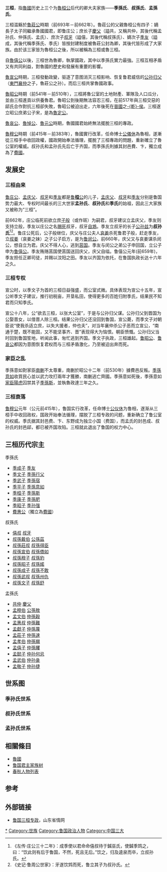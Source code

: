 '''三桓'''，指[[魯國|魯國]]历史上三个为[[魯桓公|魯桓公]]后代的卿大夫家族——'''季孫氏'''、'''叔孫氏'''、'''孟孫氏'''。

三桓滥觞於[[魯莊公|魯莊公]]時期（前693年－前662年）。魯莊公的父親魯桓公有四子：嫡長子太子同繼承魯國國君，即鲁庄公；庶长子[[慶父|慶父]]（謚共，又稱共仲，其後代稱孟孙氏、仲孫氏、孟氏）、庶次子[[叔牙|叔牙]]（謚僖，其後代稱叔孫氏）、嫡次子[[季友|季友]]（謚成，其後代稱季孫氏、季氏）皆按封建制度被魯莊公封為卿，其後代皆形成了大家族。由於该三家皆为魯桓公之後，所以被稱為三桓或魯三桓。

自[[魯僖公|魯僖公]]以後，三桓世為魯卿，執掌國政，其中以季孫氏實力最強。三桓互相矛盾又有共同利益，對魯國的歷史和發展有重要的影響。

[[魯宣公|魯宣公]]時期，三桓發動政變，驱逐了意图消灭三桓影响、恢复鲁君威信的[[公孙归父|公孙归父]]（[[東門襄仲|東門襄仲]]之子，魯莊公之孙）。而后三桓共掌魯國政事。

[[魯昭公|魯昭公]]時期（前541年－前510年），三桓將魯公室的土地財產、軍隊及人口瓜分，並由三桓進貢以供養魯君。魯昭公到後期無法容忍三桓，在前517年與三桓交惡的郈氏合作對抗三桓卻失敗，魯昭公被迫出走，六年後死在[[晉國|晉國]]之[[乾侯|-{乾}-侯]]。三桓遂立昭公庶弟公子宋，是為[[魯定公|魯定公]]。

[[魯哀公|魯哀公]]、[[魯悼公|魯悼公]]、[[魯元公|魯元公]]時期，魯國國君始終無法擺脫三桓的專政。

[[魯穆公|魯穆公]]時期（前415年－前383年），魯國實行改革，任命博士[[公儀休|公儀休]]為魯相，遂漸從三桓手中收回政權，國政開始奉法循理，擺脫了三桓專政的問題，重新確立了魯公室的權威。叔孙氏和孟孙氏先后亡于齐国，而季孫氏則據其封邑費、卞，獨立成為了[[費國|費國]]。

== 发展史 ==
=== 三桓由来 ===
[[鲁庄公|鲁庄公]]、[[孟庆父|孟庆父]]、[[叔牙|叔牙]]和[[季友|季友]]都是[[鲁桓公|鲁'''桓'''公]]的儿子，[[孟庆父|孟庆父]]、[[叔牙|叔牙]]和[[季友|季友]]分别是鲁国势力最大、专权时间最长的三大世家'''孟孙氏'''、'''叔孙氏'''和'''季氏'''的始祖，因此三大家族又被称为“三桓”。

前662年，庄公临死前欲立庶[[子般|子般]]（或作斑）为嗣君，叔牙建议立孟庆父，季友则支持立般，季友以庄公之名[[賜死|賜死]]叔牙，叔牙[[自鴆|自鴆]]。季友立叔牙的长子[[公孙兹|公孙兹]]为'''叔孙氏'''<ref>《左传·庄公三十二年》：成季使以君命命僖叔待于鍼巫氏，使鍼季鸩之，曰：“饮此则有后于鲁国，不然，死且无后。”饮之，归及逵泉而卒，立叔孙氏。</ref><ref>《史记·鲁周公世家》：牙遂饮鸩而死，鲁立其子为叔孙氏。</ref>。鲁庄公死后，公子般继位，庆父与庄公夫人[[哀姜|哀姜]]杀死鲁君子般，赶走季友，立[[叔姜|叔姜]]（哀姜之妹）之子公子启方，是为[[鲁闵公|鲁闵公]]。前660年，庆父又与哀姜谋杀闵公，想自立为君。庆父不得人心，逃到[[莒国|莒国]]。季友与闵公之弟公子申回国，立公子申为[[鲁僖公|鲁僖公]]。季友贿赂莒国使莒国送回庆父，庆父自缢。鲁僖公元年(前659年)，季友担任正卿司徒，并赐以汶阳之田。季友以齐国为依托，在鲁国执政长达十六年之久。

=== 三桓专权 ===
宣公时，以季文子为首的三桓日益强盛，而公室式微。具体表现为宣公十五年，宣公听季文子建议，推行初税亩，开垦私田，使得更多的百姓归附季氏，结果民不知君而只知季氏。

宣公十八年，公“欲去三桓，以张大公室”，于是与公孙归父谋。公孙归父到晋国为公娶晋女，以借晋人除三桓。结果公孙归父还没回到鲁国，宣公薨，而季文子对朝臣说“使我杀适立庶，以失大援者，仲也夫”，对当年襄仲杀公子恶而立宣公，“南通于楚，既不能固，又不能坚事齐、晋”表现得大为恼恨。朝臣愤慨。公孙归父当时回到鲁国笙地，听闻此事，匆忙逃到齐国。季文子执政，三桓雄起。[[鲁昭公|鲁昭公]]、[[鲁哀公|鲁哀公]]都因为意图恢复君权而与三桓矛盾激化，乃至被迫出奔而死。

=== 家臣之乱 ===
季孫意如對家臣[[南蒯|南蒯]]不太尊重，南蒯於昭公十二年（前530年）據費邑反叛。[[季孫意如|季孫意如]]收買民心並以武力攻打兩年才獲勝，南蒯逃亡齊國。季孫意如死後，季孫意如[[家臣|家臣]][[陽虎|陽虎]]囚禁其子[[季孫斯|季孫斯]]，並執魯政達三年之久。

=== 三桓衰落 ===
[[鲁穆公|鲁穆公]]元年（公元前415年），鲁国实行改革，任命博士[[公仪休|公仪休]]为鲁相，遂渐从三桓手中收回政权，国政开始奉法循理，摆脱了三桓专政的问题，重新确立了鲁公室的权威。季氏据其封邑费、卞、东野成为独立小国（费国），而孟氏的封邑成、叔孙氏的封邑郈，都已被齐国攻陷。三桓就此退出了鲁国的权力中心。

== 三桓历代宗主 ==

; 季孫氏
*[[季成子|季成子]] [[季友|季友]] 
*[[季文子|季文子]] [[季孫行父|季孫行父]] 
*[[季武子|季武子]] [[季孫宿|季孫宿]] 
*[[季平子|季平子]] [[季孫意如|季孫意如]] 
*[[季桓子|季桓子]] [[季孫斯|季孫斯]] 
*[[季康子|季康子]] [[季孫肥|季孫肥]] 
*[[季昭子|季昭子]] [[季孙强|季孙强]]
*[[費惠公|費惠公]]（獨立為[[費國|費國]]）

; 叔孫氏 
*[[僖叔|僖叔]] [[叔牙|叔牙]]
*[[叔孫戴伯|叔孫戴伯]] [[公孫茲|公孫茲]]
*[[叔孫莊叔|叔孫莊叔]] [[叔孫得臣|叔孫得臣]]
*[[叔孫宣伯|叔孫宣伯]] [[叔孫僑如|叔孫僑如]]
*[[叔孫穆子|叔孫穆子]] [[叔孫豹|叔孫豹]]
*[[叔孫昭子|叔孫昭子]] [[叔孫婼|叔孫婼]]
*[[叔孫成子|叔孫成子]] [[叔孫不敢|叔孫不敢]]
*[[叔孫武叔|叔孫武叔]] [[叔孫州仇|叔孫州仇]]
*[[叔孫文子|叔孫文子]] [[叔孫舒|叔孫舒]]

; 孟孫氏
*[[共仲|共仲]] [[慶父|慶父]]
*[[孟穆伯|孟穆伯]] [[公孫敖_(魯國)|公孫敖]]
*[[孟文伯|孟文伯]] [[仲孫穀|仲孫穀]]
*[[孟惠叔|孟惠叔]] [[仲孫難|仲孫難]]
*[[孟獻子|孟獻子]] [[仲孫蔑|仲孫蔑]]
*[[孟莊子|孟莊子]] [[仲孫速|仲孫速]] 
*[[孟孝伯|孟孝伯]] [[仲孫羯|仲孫羯]]
*[[孟僖子|孟僖子]] [[仲孫貜|仲孫貜]]
*[[孟懿子|孟懿子]] [[仲孙何忌|仲孙何忌]]
*[[孟武伯|孟武伯]] [[仲孙彘|仲孙彘]]
*[[孟敬子|孟敬子]] [[仲孙捷|仲孙捷]]

== 世系图 ==
=== 季孙氏世系 ===
<center>
{{chart/start}}
{{chart | | | | | | | | | | | | | Ch |Ch='''[[季成子|季成子]]'''}}
{{chart | | | | | | | | | | | | | |!|}}
{{chart | | | | | | | | | | | | | Qz |Qz=[[齐仲无佚|齐仲无佚]]}}
{{chart | | | | | | | | | | | | | |!|}}
{{chart | | | | | | | | | | | | | We |We='''[[季文子|季文子]]'''}}
{{chart | | | | | | | | | | | | | |!|}}
{{chart | | | | | | | | | | | | | Wu |Wu='''[[季武子|季武子]]'''}}
{{chart | |,|-|-|-|-|-|-|-|-|-|-|-|+|-|-|-|-|-|-|-|v|-|-|-|.| |}}
{{chart | Gm | | | | | | | | | | Da | | | | | | Ni | | Ru |Gm=[[公弥|公弥]]<br>'''公鉏氏'''|Da=[[季悼子|季悼子]]|Ni=[[季公鸟|季公鸟]]|Ru=[[季公若|季公若]]}}
{{chart | |!| | | | | | | |,|-|-|-|+|-|-|-|.| | | |!|}}
{{chart | Qi | | | | | | Pi  | | Gz | | Gf | | Ji | |Qi=顷伯|Pi='''[[季平子|季平子]]'''|Gf=[[公父穆伯|公父穆伯]]<br>'''公父氏'''|Gz=[[公之|公之]]<br>'''公之氏'''|Ji=甲}}
{{chart | |!| | | |,|-|-|-|+|-|-|-|.| | | |!|}}
{{chart | Yi | | Hu | | Wu | | Fh | | We |Yi=隐侯伯|Hu='''[[季桓子|季桓子]]'''|Wu=[[季寤|季寤]]|Fh=[[季鲂侯|季鲂侯]]||We=[[公父文伯|公父文伯]]}}
{{chart | |!| | | |)|-|-|-|v|-|-|-|.| | | |!|}}
{{chart | Ji | | Ka | | Ms | | Na | | Ch |Ji=[[公鉏极|公鉏极]]|Ka='''[[季康子|季康子]]'''|Ms=穆叔<br>'''子杨氏'''|Na=南氏嫡子|Ch=成伯}}
{{chart | | | | | |!| | | | | | | | | | | |!|}}
{{chart | | | | | Mo | | | | | | | | | | Qi |Mo=□|Qi=顷}}
{{chart | | | | | |!|}}
{{chart | | | | | Mo |Mo=□}}
{{chart | | | | | |!|}}
{{chart | | | | | Zh |Zh='''[[季昭子|季昭子]]'''}}
{{chart/end}}
</center>

=== 叔孙氏世系 ===
<center>
{{chart/start}}
{{chart | | | | | | | | | | | | | | | | | Xi |Xi='''[[僖叔|僖叔]]'''}}
{{chart | | | | | | | | | | | | | |,|-|-|-|^|-|-|-|.|}}
{{chart | | | | | | | | | | | | | Da | | | | | | Wu |Da='''[[叔孙戴伯|叔孙戴伯]]'''|Wu=[[武仲休|武仲休]]<br>'''叔仲氏'''}}
{{chart | | | | | | | | | | | | | |!| | | | | | | |!|}}
{{chart | | | | | | | | | | | | | Zh | | | | | | Hu |Zh='''[[叔孙庄叔|叔孙庄叔]]'''|Hu=[[叔仲惠伯|叔仲惠伯]]}}
{{chart | | | | | |,|-|-|-|v|-|-|-|(| | | | | | | |)|-|-|-|v|-|-|-|.| |}}
{{chart | | | | | Xu | | Hu | | Mu | | | | | | Mo | | Pi | | Ya |Xu='''[[叔孙宣伯|叔孙宣伯]]'''|Hu=[[虺_(叔孙氏)|虺]]|Mu='''[[叔孙穆子|叔孙穆子]]'''|Mo=叔仲亥|Pi=[[叔仲皮|叔仲皮]]|Ya=[[叔仲衍|叔仲衍]]}}
{{chart | |,|-|-|-|v|-|-|-|v|-|-|-|(| | | | | | | |!| | | |)|-|-|-|.|}}
{{chart | Sn | | Bi | | Re | | Zh | | | | | | Sz | | Zl | | Zs |Sn=[[竖牛|竖牛]]|Bi=[[孟丙_(鲁国)|孟丙]]|Re=[[仲壬_(鲁国)|仲壬]]|Zh='''[[叔孙昭子|叔孙昭子]]'''|Sz=[[叔仲昭伯|叔仲昭伯]]|Zl=[[子柳|子柳]]|Zs=[[子硕|子硕]]}}
{{chart | | | | | |!| | | |!| | | |!| | | | | | | |!|}}
{{chart | | | | | Mb | | Zr | | Ch | | | | | | Mu |Ch='''[[叔孙成子|叔孙成子]]'''|Mu=[[叔仲穆子|叔仲穆子]]|Mb=孟丙之子|Zr=仲壬之子}}
{{chart | | | | | | | | | | | | | |!| | | | | | | |!|}}
{{chart | | | | | | | | | | | | | Wu | | | | | | Zh |Wu='''[[叔孙武叔|叔孙武叔]]'''|Zh=[[叔仲志|叔仲志]]}}
{{chart | | | | | | | | | | | | | |!|}}
{{chart | | | | | | | | | | | | | We |We='''[[叔孙舒|叔孙舒]]'''}}
{{chart/end}}
</center>

=== 孟孙氏世系 ===
<center>
{{chart/start}}
{{chart | | | | | | | | | Qf |Qf='''[[共仲|共仲]]'''}}
{{chart | | | | | | | | | |!|}}
{{chart | | | | | | | | | Mu |Mu='''[[孟穆伯|孟穆伯]]'''}}
{{chart | | | | | |,|-|-|-|+|-|-|-|v|-|-|-|.| |}}
{{chart | | | | | We | | Hu | | Zi | | Zi |We='''[[孟文伯|孟文伯]]'''|Hu='''[[孟惠叔|孟惠叔]]'''|Zi=己氏子}}
{{chart | |,|-|-|-|(|}}
{{chart | Xo | | Xi |Xo=献子之兄|Xi='''[[孟献子|孟献子]]'''}}
{{chart | | | | | |)|-|-|-|-|-|-|-|v|-|-|-|.|}}
{{chart | | | | | Zh | | | | | | Xi | | Yi |Zh='''[[孟庄子|孟庄子]]'''|Xi=[[仲孙它|仲孙它]]<br>'''子服氏'''|Yi=懿伯}}
{{chart | |,|-|-|-|(| | | | | | | |!|}}
{{chart | Rz | | Xi | | | | | | Hu |Rz=[[孺子秩|孺子秩]]|Xi='''[[孟孝伯|孟孝伯]]'''|Hu=[[子服惠伯|子服惠伯]]}}
{{chart | | | | | |!| | | | | | | |!|}}
{{chart | | | | | Xi | | | | | | Zh |Xi='''[[孟僖子|孟僖子]]'''|Zh=[[子服昭伯|子服昭伯]]}}
{{chart | | | | | |)|-|-|-|.| | | |!|}}
{{chart | | | | | Yi | | Js | | Ji |Yi='''[[孟懿子|孟懿子]]'''|Js=[[南宫敬叔|南宫敬叔]]<br>'''南宫氏'''|Ji=[[子服景伯|子服景伯]]}}
{{chart | | | | | |!|}}
{{chart | | | | | Wu |Wu='''[[孟武伯|孟武伯]]'''}}
{{chart | | | | | |!|}}
{{chart | | | | | Ji |Ji='''[[孟敬子|孟敬子]]'''}}
{{chart/end}}
</center>

== 相關條目 ==
*[[魯國|魯國]]
*[[鲁国君主家族树|鲁国君主家族树]]
*[[春秋人物列表|春秋人物列表]]

== 参考 ==
{{reflist}}

== 外部链接 ==
*[https://web.archive.org/web/20131212065337/http://www.sdsqw.cn/history/preqin/200811/article_11134.html 鲁国三桓专政]，山东省情网

{{Wikisource|論魯三桓}}

{{三桓}}
[[Category:三桓|*]]
[[Category:世族|Category:世族]]
[[Category:鲁国政治人物|Category:鲁国政治人物]]
[[Category:中国三大|Category:中国三大]]
